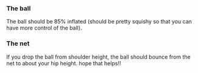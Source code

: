 ### The ball

The ball should be 85% inflated (should be pretty squishy so that you can have more control of the ball).

### The net

If you drop the ball from shoulder height, the ball should bounce from the net to about your hip height. hope that helps!!
